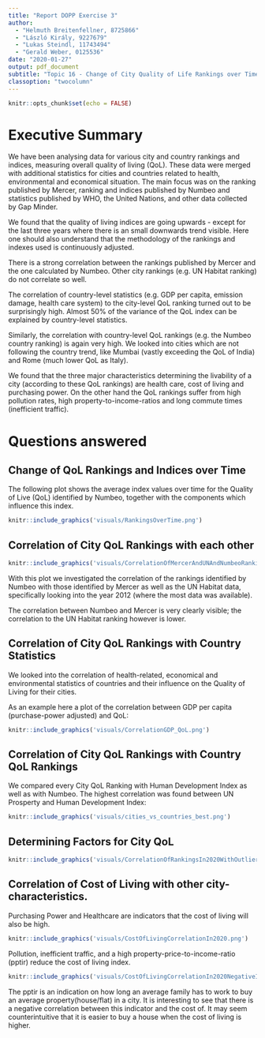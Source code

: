 ```yaml
---
title: "Report DOPP Exercise 3"
author: 
  - "Helmuth Breitenfellner, 8725866"
  - "László Király, 9227679"
  - "Lukas Steindl, 11743494"
  - "Gerald Weber, 0125536"
date: "2020-01-27"
output: pdf_document
subtitle: "Topic 16 - Change of City Quality of Life Rankings over Time"
classoption: "twocolumn"
---
```


```r
knitr::opts_chunk$set(echo = FALSE)
```

# Executive Summary

We have been analysing data for various city and country rankings and indices, measuring
overall quality of living (QoL).
These data were merged with additional statistics for cities and countries related to
health, environmental and economical situation.
The main focus was on the ranking published by Mercer, ranking and indices published by
Numbeo and statistics published by WHO, the United Nations, and other data collected 
by Gap Minder.

We found that the quality of living indices are going upwards - except for the last three years
where there is an small downwards trend visible.
Here one should also understand that the methodology of the rankings and indexes
used is continuously adjusted.

There is a strong correlation between the rankings published by Mercer and the one
calculated by Numbeo. Other city rankings (e.g. UN Habitat ranking) do not correlate
so well.

The correlation of country-level statistics (e.g. GDP per capita,
emission damage, health care system) to the city-level QoL ranking turned
out to be surprisingly high.
Almost 50% of the variance of the QoL index can be explained by country-level
statistics.

Similarly, the correlation with country-level QoL rankings (e.g. the Numbeo country ranking)
is again very high.
We looked into cities which are not following the country trend,
like Mumbai (vastly exceeding the QoL of India) and Rome (much lower
QoL as Italy).

We found that the three major characteristics determining the livability of a city
(according to these QoL rankings) are health care, cost of living and purchasing power.
On the other hand the QoL rankings suffer from high pollution rates, high property-to-income-ratios and long commute times (inefficient traffic).

# Questions answered

## Change of QoL Rankings and Indices over Time

The following plot shows the average index values over time for
the Quality of Live (QoL) identified by Numbeo, together with
the components which influence this index.

```r
knitr::include_graphics('visuals/RankingsOverTime.png')
```

## Correlation of City QoL Rankings with each other

```r
knitr::include_graphics('visuals/CorrelationOfMercerAndUNAndNumbeoRanking2012.png')
```

With this plot we investigated the correlation of the rankings identified by
Numbeo with those identified by Mercer as well as the UN Habitat data,
specifically looking into the year 2012 (where the most data was available).

The correlation between Numbeo and Mercer is very clearly visible; the correlation
to the UN Habitat ranking however is lower.

## Correlation of City QoL Rankings with Country Statistics

We looked into the correlation of health-related, economical and
environmental statistics of countries and their influence on the Quality of Living
for their cities.

As an example here a plot of the correlation between GDP per capita
(purchase-power adjusted) and QoL:
```r
knitr::include_graphics('visuals/CorrelationGDP_QoL.png')
```

## Correlation of City QoL Rankings with Country QoL Rankings

We compared every City QoL Ranking with Human Development Index as well as with Numbeo. The highest correlation was found between UN Prosperty and Human Development Index:

```r
knitr::include_graphics('visuals/cities_vs_countries_best.png')
```

## Determining Factors for City QoL

```r
knitr::include_graphics('visuals/CorrelationOfRankingsIn2020WithOutliers.png')
```


## Correlation of Cost of Living with other city-characteristics. 

Purchasing Power and Healthcare are indicators that the cost of living will also be high. 
```r
knitr::include_graphics('visuals/CostOfLivingCorrelationIn2020.png')
```

Pollution, inefficient traffic, and a high property-price-to-income-ratio (pptir) reduce the cost of living index. 

```r
knitr::include_graphics('visuals/CostOfLivingCorrelationIn2020NegativeInfluencers.png')
```

The pptir is an indication on how long an average family has to work to buy an average property(house/flat) in a city. It is interesting to see that there is a negative correlation between this indicator and the cost of. 
It may seem counterintuitive that it is easier to buy a house when the cost of living is higher.